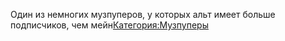 {{Инфобокс_для_пуперов|title2 = Naga|другие_ники = alter[naga]tive, The N, n1, n2|image3 = Photo-1522249708.jpg|сферы_творчества = RYTPMV|год_начала = |дата_рождения = |ссылки = https://youtube.com/Nagadoff
https://youtube.com/NagadoffAlt}}Один из немногих музпуперов, у которых альт имеет больше подписчиков, чем мейн[[Категория:Музпуперы]]